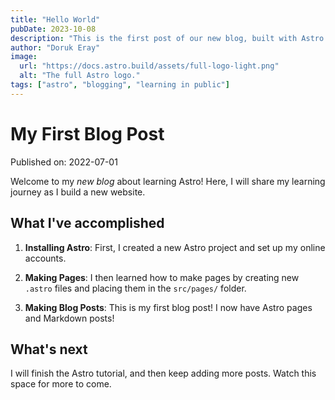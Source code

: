 ```yaml
---
title: "Hello World"
pubDate: 2023-10-08
description: "This is the first post of our new blog, built with Astro."
author: "Doruk Eray"
image:
  url: "https://docs.astro.build/assets/full-logo-light.png"
  alt: "The full Astro logo."
tags: ["astro", "blogging", "learning in public"]
---
```


# My First Blog Post

Published on: 2022-07-01

Welcome to my _new blog_ about learning Astro! Here, I will share my learning journey as I build a new website.

## What I've accomplished

1. **Installing Astro**: First, I created a new Astro project and set up my online accounts.

2. **Making Pages**: I then learned how to make pages by creating new `.astro` files and placing them in the `src/pages/` folder.

3. **Making Blog Posts**: This is my first blog post! I now have Astro pages and Markdown posts!

## What's next

I will finish the Astro tutorial, and then keep adding more posts. Watch this space for more to come.
